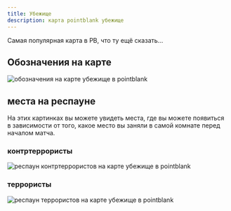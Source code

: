 ```yaml
---
title: Убежище
description: карта pointblank убежище
---
```


Самая популярная карта в PB, что ту ещё сказать...

## Обозначения на карте

<Image src={map} alt="обозначения на карте убежище в pointblank" />

## места на респауне

На этих картинках вы можете увидеть места, где вы можете появиться в зависимости от того, какое место вы заняли в самой комнате перед началом матча.

### контртеррористы

<Image src={ctRespStartPos} alt="респаун контртеррористов на карте убежище в pointblank" />

### террористы

<Image src={tRespStartPos} alt="респаун террористов на карте убежище в pointblank" />

